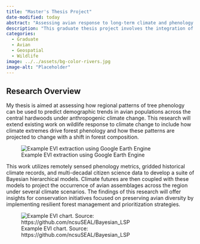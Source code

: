 ```yaml
---
title: "Master's Thesis Project"
date-modified: today
abstract: "Assessing avian response to long-term climate and phenology dynamics."
description: "This graduate thesis project involves the integration of multiple long-term remote sensing and biological data sources."
categories:
  - Graduate
  - Avian
  - Geospatial
  - Wildlife
image: ../../assets/bg-color-rivers.jpg
image-alt: "Placeholder"
---
```


## Research Overview

My thesis is aimed at assessing how regional patterns of tree phenology can be used to predict demographic trends in avian populations across the central hardwoods under anthropogenic climate change. This research will extend existing work on wildlife response to climate change to include how climate extremes drive forest phenology and how these patterns are projected to change with a shift in forest composition.

![Example EVI extraction using Google Earth Engine](img-gee-map.png)

This work utilizes remotely sensed phenology metrics, gridded historical climate records, and multi-decadal citizen science data to develop a suite of Bayesian hierarchical models. Climate futures are then coupled with these models to project the occurrence of avian assemblages across the region under several climate scenarios. The findings of this research will offer insights for conservation initiatives focused on preserving avian diversity by implementing resilient forest management and prioritization strategies.

![Example EVI chart. Source: https://github.com/ncsuSEAL/Bayesian_LSP](img-example-gee-evi.png)